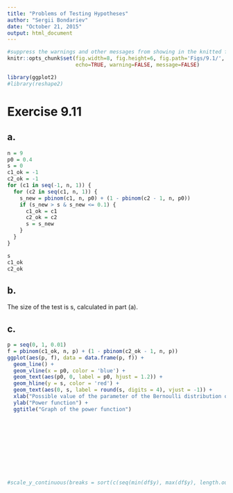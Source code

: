 ```yaml
---
title: "Problems of Testing Hypotheses"
author: "Sergii Bondariev"
date: "October 21, 2015"
output: html_document
---
```


```r
#suppress the warnings and other messages from showing in the knitted file.
knitr::opts_chunk$set(fig.width=8, fig.height=6, fig.path='Figs/9.1/',
                      echo=TRUE, warning=FALSE, message=FALSE)
```

```r
library(ggplot2)
#library(reshape2)
```

# Exercise 9.11

## a.

```r
n = 9
p0 = 0.4
s = 0
c1_ok = -1
c2_ok = -1
for (c1 in seq(-1, n, 1)) {
  for (c2 in seq(c1, n, 1)) {
    s_new = pbinom(c1, n, p0) + (1 - pbinom(c2 - 1, n, p0)) 
    if (s_new > s & s_new <= 0.1) {
      c1_ok = c1
      c2_ok = c2
      s = s_new
    }
  }
}

s
c1_ok
c2_ok
```

## b. 
The size of the test is s, calculated in part (a).

## c.
```r
p = seq(0, 1, 0.01)
f = pbinom(c1_ok, n, p) + (1 - pbinom(c2_ok - 1, n, p)) 
ggplot(aes(p, f), data = data.frame(p, f)) +
  geom_line() +
  geom_vline(x = p0, color = 'blue') +
  geom_text(aes(p0, 0, label = p0, hjust = 1.2)) +
  geom_hline(y = s, color = 'red') + 
  geom_text(aes(0, s, label = round(s, digits = 4), vjust = -1)) +
  xlab("Possible value of the parameter of the Bernoulli distribution observations come from") +
  ylab("Power function") +
  ggtitle("Graph of the power function")
```



```r
```
```r
```
```r
```
```r
```
```r
```
```r
```
```r
```
```r
```
```r
```
```r
```

```r
#scale_y_continuous(breaks = sort(c(seq(min(df$y), max(df$y), length.out=5), h)))
```

